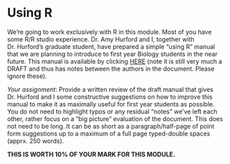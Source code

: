 # Using R

We’re going to work exclusively with R in this module. Most of you have some R/R studio experience. Dr. Amy Hurford and I, together with Dr. Hurford’s graduate student, have prepared a simple “using R” manual that we are planning to introduce to first year Biology students in the near future. This manual is available by clicking [HERE](https://ahurford.github.io/quantitative-training-guide/) (note it is still very much a DRAFT and thus has notes between the authors in the document. Please ignore these). 

*Your assignment*: Provide a written review of the draft manual that gives Dr. Hurford and I some constructive suggestions on how to improve this manual to make it as maximally useful for first year students as possible. You do not need to highlight typos or any residual “notes” we’ve left each other, rather focus on a “big picture” evaluation of the document. This does not need to be long. It can be as short as a paragraph/half-page of point form suggestions up to a maximum of a full page typed-double spaces (apprx. 250 words).  

**THIS IS WORTH 10% OF YOUR MARK FOR THIS MODULE.**